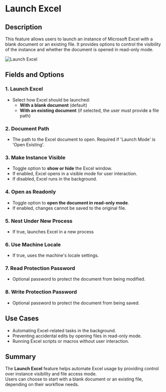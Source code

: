 # Launch Excel  

## Description
This feature allows users to launch an instance of Microsoft Excel with a blank document or an existing file. It provides options to control the visibility of the instance and whether the document is opened in read-only mode.  

![Launch Excel](../../../assets/excel/launch-excel.png)  

## Fields and Options  

### 1. Launch Excel
- Select how Excel should be launched:
  - **With a blank document** (default)  
  - **With an existing document** (if selected, the user must provide a file path)  

### 2. Document Path
- The path to the Excel document to open. Required if 'Launch Mode' is 'Open Existing'.

### 3. Make Instance Visible
- Toggle option to **show or hide** the Excel window.  
- If enabled, Excel opens in a visible mode for user interaction.  
- If disabled, Excel runs in the background.  

### 4. Open as Readonly 
- Toggle option to **open the document in read-only mode**.  
- If enabled, changes cannot be saved to the original file.  

### 5. Nest Under New Process
 - If true, launches Excel in a new process
### 6. Use Machine Locale
 - If true, uses the machine's locale settings.

### 7. Read Protection Password
 - Optional password to protect the document from being modified.

### 8. Write Protection Password
 - Optional password to protect the document from being saved.

## Use Cases
- Automating Excel-related tasks in the background.  
- Preventing accidental edits by opening files in read-only mode.  
- Running Excel scripts or macros without user interaction.  

## Summary
The **Launch Excel** feature helps automate Excel usage by providing control over instance visibility and file access mode.  
Users can choose to start with a blank document or an existing file, depending on their workflow needs.  